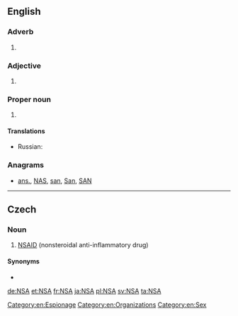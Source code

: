 {{also|-nsa|-nsä}}
==English==

===Adverb===
{{en-adv|-}}

# {{initialism of|no strings attached}}

===Adjective===
{{en-adj|-}}

# {{initialism of|[[not]] [[sexually]] [[active]]}}

===Proper noun===
{{en-proper noun}}

# {{context|government|US|lang=en}} {{initialism of|w:National Security Agency|National Security Agency}}

====Translations====
{{trans-top|initialism: National Security Agency}}
{{trans-mid}}
* Russian: {{t|ru|АНБ|n|tr=a-en-bɛ́}}
{{trans-bottom}}

===Anagrams===
* [[ans.#English|ans.]], [[NAS#English|NAS]], [[san#English|san]], [[San#English|San]], [[SAN#English|SAN]]

[[Category:en:Espionage]]
[[Category:en:Organizations]]
[[Category:en:Sex]]

----

==Czech==

===Noun===
{{head|cs|noun}}

# [[NSAID]] (nonsteroidal anti-inflammatory drug)

====Synonyms====
* {{l|cs|nesteroidní antiflogistikum}}

[[de:NSA]]
[[et:NSA]]
[[fr:NSA]]
[[ja:NSA]]
[[pl:NSA]]
[[sv:NSA]]
[[ta:NSA]]